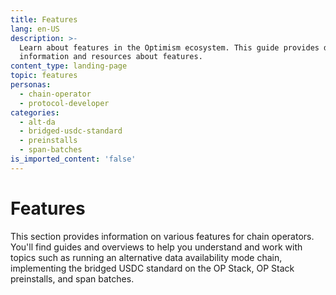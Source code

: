```yaml
---
title: Features
lang: en-US
description: >-
  Learn about features in the Optimism ecosystem. This guide provides detailed
  information and resources about features.
content_type: landing-page
topic: features
personas:
  - chain-operator
  - protocol-developer
categories:
  - alt-da
  - bridged-usdc-standard
  - preinstalls
  - span-batches
is_imported_content: 'false'
---
```



# Features

This section provides information on various features for chain operators. You'll find guides and overviews to help you understand and work with topics such as running an alternative data availability mode chain, implementing the bridged USDC standard on the OP Stack, OP Stack preinstalls, and span batches.

<Cards>
  <Card title="How to run an alt Da mode chain" href="/operators/chain-operators/features/alt-da-mode" />

  <Card title="Bridged usdc standard on the op stack" href="/operators/chain-operators/features/bridged-usdc-standard" />

  <Card title="Op stack preinstalls" href="/operators/chain-operators/features/preinstalls" />

  <Card title="Span batches" href="/operators/chain-operators/features/span-batches" />

  <Card title="Flashblocks" href="/operators/chain-operators/features/flashblocks" />
</Cards>
